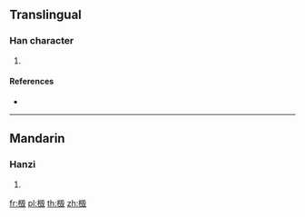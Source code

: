==Translingual==

===Han character===
{{Han char|rn=75|rad=木|as=13|sn=17|four=47947|canj=DHGE,DHME|ids=⿰木毀}}

# {{defn|Han|sort=木13}}

====References====
* {{Han ref|kx=0556.310|dkj=15663|dj=0946.070|hdz=21302.110|uh=6A93|ud=27283|bh=ECFD|bd=60669}}

----

==Mandarin==

===Hanzi===
{{cmn-hanzi|pin=[[huǐ]] ([[hui3]])|wg=hui<sup>3</sup>}}

# {{defn|lang=cmn|sort=木13}}

[[fr:檓]]
[[pl:檓]]
[[th:檓]]
[[zh:檓]]